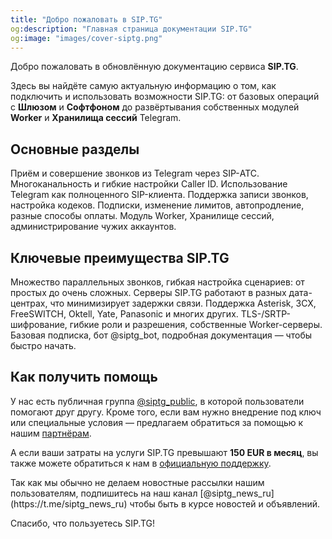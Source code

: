 ```yaml
---
title: "Добро пожаловать в SIP.TG"
og:description: "Главная страница документации SIP.TG"
og:image: "images/cover-siptg.png"
---
```


Добро пожаловать в обновлённую документацию сервиса **SIP.TG**.

Здесь вы найдёте самую актуальную информацию о том, как подключить и использовать возможности SIP.TG: от базовых операций с **Шлюзом** и **Софтфоном** до развёртывания собственных модулей **Worker** и **Хранилища сессий** Telegram.

## Основные разделы

<CardGroup cols="2">
  <Card title="Шлюз" icon="phone-incoming" href="docs2/gateway">
    Приём и совершение звонков из Telegram через SIP-АТС. Многоканальность и гибкие настройки Caller ID.
  </Card>
  <Card title="Софтфон" icon="phone-outgoing" href="docs2/softphone">
    Использование Telegram как полноценного SIP-клиента. Поддержка записи звонков, настройка кодеков.
  </Card>
  <Card title="Стоимость и оплата" icon="credit-card" href="docs2/payment/subscriptions">
    Подписки, изменение лимитов, автопродление, разные способы оплаты.
  </Card>
  <Card title="Дополнительно" icon="layers" href="docs2/additional/admin-request">
    Модуль Worker, Хранилище сессий, администрирование чужих аккаунтов.
  </Card>
</CardGroup>

## Ключевые преимущества SIP.TG

<Steps>
  <Step title="Гибкость и масштабируемость" icon="settings">
    Множество параллельных звонков, гибкая настройка сценариев: от простых до очень сложных.
  </Step>
  <Step title="Географическая распределённость" icon="globe">
    Серверы SIP.TG работают в разных дата-центрах, что минимизирует задержки связи.
  </Step>
  <Step title="Готовые решения" icon="check-circle">
    Поддержка Asterisk, 3CX, FreeSWITCH, Oktell, Yate, Panasonic и многих других.
  </Step>
  <Step title="Конфиденциальность" icon="lock">
    TLS-/SRTP-шифрование, гибкие роли и разрешения, собственные Worker-серверы.
  </Step>
  <Step title="Лёгкий старт" icon="zap">
    Базовая подписка, бот @siptg_bot, подробная документация — чтобы быстро начать.
  </Step>
</Steps>

## Как получить помощь

У нас есть публичная группа [@siptg_public](https://t.me/siptg_public), в которой пользователи помогают друг другу. Кроме того, если вам нужно внедрение под ключ или специальные условия — предлагаем обратиться за помощью к нашим [партнёрам](/docs2/additional/partners).

А если ваши затраты на услуги SIP.TG превышают **150 EUR в месяц**, вы также можете обратиться к нам в [официальную поддержку](https://t.me/siptg_support).

<Warning>
  Так как мы обычно не делаем новостные рассылки нашим пользователям, подпишитесь на наш канал [@siptg_news_ru](https://t.me/siptg_news_ru) чтобы быть в курсе новостей и объявлений.
</Warning>

Спасибо, что пользуетесь SIP.TG\!